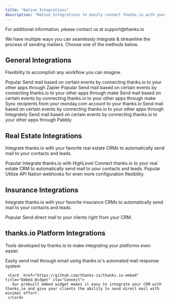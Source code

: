 ```yaml
---
title: "Native Integrations"
description: "Native Integrations to easily connect thanks.io with your favorite tools"
---
```


<Note>
For additional information, please contact us at support@thanks.io
</Note>

We have multiple ways you can seamlessly integrate & streamline the process of sending mailiers. Choose one of the methods below.

## General Integrations

Flexibility to accomplish any workflow you can imagine.

<Columns cols={3}>
    <Card href="https://zapier.com/apps/thanksio/integrations" title="Zapier" cta="Connect">
     <Tip>Popular</Tip>
      Send mail based on certain events by connecting thanks.io to your other apps through Zapier
     </Card>
    <Card href="https://www.make.com/en/integrations/thanks-io" title="Make"  cta="Connect">
     <Tip>Popular</Tip>
      Send mail based on certain events by connecting thanks.io to your other apps through make
     </Card>
     <Card  href="https://www.zohoflow.com/apps/thanks-io/integrations/" title="Zoho" cta="Connect">
        Send mail based on certain events by connecting thanks.io to your other apps through make
     </Card>
</Columns>

<Columns cols={3}>
    <Card href="https://auth.monday.com/oauth2/authorize?client_id=b72018ee3190a0b91ced0082c1f4bc15&response_type=install" title="monday.com" cta="Connect">
      Sync recipients from your monday.com account to your thanks.io
     </Card>
    <Card href="https://integrately.com/integrations/thanks-io" title="Integrately" cta="Connect">
      Send mail based on certain events by connecting thanks.io to your other apps through Integrately
     </Card>
    <Card href="https://www.pabbly.com/connect/integrations/Thanks.io/" title="Pabbly" cta="Connect">
      Send mail based on certain events by connecting thanks.io to your other apps through Pabbly
     </Card>
</Columns>

## Real Estate Integrations

Integrate thanks.io with your favorite real estate CRMs to automatically send mail to your contacts and leads.

<Columns cols={3}>
    <Card href="https://help.thanks.io/easy-add-to-list-webhooks" title="HighLevel"  cta="Connect">
      <Tip>Popular</Tip>
      Integrate thanks.io with HighLevel
     </Card>
    <Card href="https://my.apination.com/apps/thanks_io" title="API Nation"  cta="Connect">
      Connect thanks.io to your real estate CRM to automatically send mail to your contacts and leads. 
     </Card>
     <Card  href="https://my.apination.com/apps/webhooks/thanks_io/" title="API Nation Webhooks" cta="Connect">
        <Tip>Popular</Tip>
        Utilize API Nation webhooks for even more configuration flexibility.
     </Card>
</Columns>

## Insurance Integrations

Integrate thanks.io with your favorite insurance CRMs to automatically send mail to your contacts and leads.

<Columns cols={3}>
    <Card href="https://www.medicareproapp.com/user/userController/login" title="MedicarePRO"  cta="Connect">
      <Tip>Popular</Tip>
      Send direct mail to your clients right from your CRM.
     </Card>
</Columns>

## thanks.io Platform Integrations

Tools developed by thanks.io to make integrating your platforms even easier.

<Columns cols={3}>
    <Card href="https://help.thanks.io/send-via-email" title="Email" cta="Connect">
      Easily send mail through email using thanks.io's automated mail response system
     </Card>

     <Card  href="https://github.com/thanks-io/thanks.io-embed" title="Embed Widget" cta="Connect">
       Our prebuilt embed widget makes it easy to integrate your CRM with thanks.io and give your clients the ability to send direct mail with minimal effort. 
     </Card>
</Columns>

